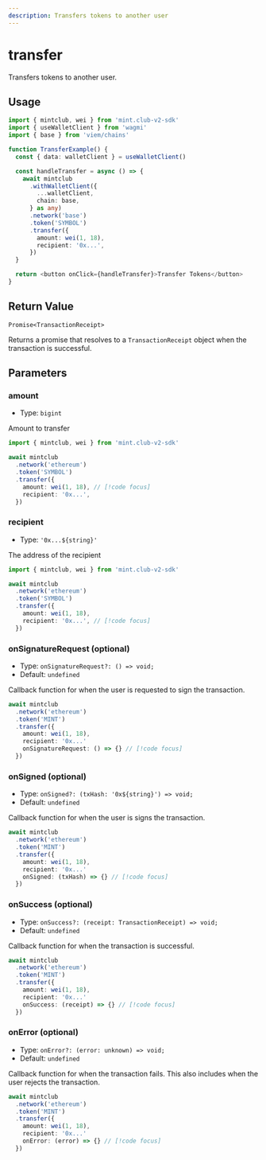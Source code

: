 ```yaml
---
description: Transfers tokens to another user
---
```


# transfer

Transfers tokens to another user.

## Usage

```ts twoslash [example.ts]
import { mintclub, wei } from 'mint.club-v2-sdk'
import { useWalletClient } from 'wagmi'
import { base } from 'viem/chains'

function TransferExample() {
  const { data: walletClient } = useWalletClient()

  const handleTransfer = async () => {
    await mintclub
      .withWalletClient({
        ...walletClient,
        chain: base,
      } as any)
      .network('base')
      .token('SYMBOL')
      .transfer({
        amount: wei(1, 18),
        recipient: '0x...',
      })
  }

  return <button onClick={handleTransfer}>Transfer Tokens</button>
}
```

## Return Value

`Promise<TransactionReceipt>`

Returns a promise that resolves to a `TransactionReceipt` object when the transaction is successful.

## Parameters

### amount

- Type: `bigint`

Amount to transfer

```ts twoslash [example.ts]
import { mintclub, wei } from 'mint.club-v2-sdk'

await mintclub
  .network('ethereum')
  .token('SYMBOL')
  .transfer({
    amount: wei(1, 18), // [!code focus]
    recipient: '0x...',
  })
```

### recipient

- Type: `'0x...${string}'`

The address of the recipient

```ts twoslash [example.ts]
import { mintclub, wei } from 'mint.club-v2-sdk'

await mintclub
  .network('ethereum')
  .token('SYMBOL')
  .transfer({
    amount: wei(1, 18),
    recipient: '0x...', // [!code focus]
  })
```

### onSignatureRequest (optional)

- Type: `onSignatureRequest?: () => void;`
- Default: `undefined`

Callback function for when the user is requested to sign the transaction.

```ts
await mintclub
  .network('ethereum')
  .token('MINT')
  .transfer({
   	amount: wei(1, 18),
	recipient: '0x...'
	onSignatureRequest: () => {} // [!code focus]
  })
```

### onSigned (optional)

- Type: `onSigned?: (txHash: '0x${string}') => void;`
- Default: `undefined`

Callback function for when the user is signs the transaction.

```ts
await mintclub
  .network('ethereum')
  .token('MINT')
  .transfer({
   	amount: wei(1, 18),
	recipient: '0x...'
	onSigned: (txHash) => {} // [!code focus]
  })
```

### onSuccess (optional)

- Type: `onSuccess?: (receipt: TransactionReceipt) => void;`
- Default: `undefined`

Callback function for when the transaction is successful.

```ts
await mintclub
  .network('ethereum')
  .token('MINT')
  .transfer({
   	amount: wei(1, 18),
	recipient: '0x...'
	onSuccess: (receipt) => {} // [!code focus]
  })
```

### onError (optional)

- Type: `onError?: (error: unknown) => void;`
- Default: `undefined`

Callback function for when the transaction fails. This also includes when the user rejects the transaction.

```ts
await mintclub
  .network('ethereum')
  .token('MINT')
  .transfer({
   	amount: wei(1, 18),
	recipient: '0x...'
	onError: (error) => {} // [!code focus]
  })
```
